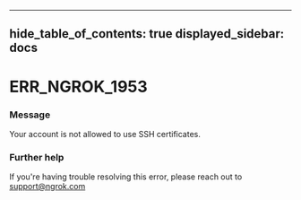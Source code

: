 

---
hide_table_of_contents: true
displayed_sidebar: docs
---


# ERR_NGROK_1953

### Message
Your account is not allowed to use SSH certificates.

<ErrorDetails />



### Further help
If you're having trouble resolving this error, please reach out to [support@ngrok.com](mailto:support@ngrok.com?subject=Help%20with%20ERR_NGROK_1953)

